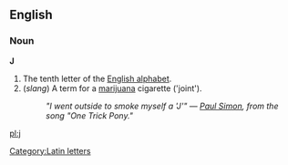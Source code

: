 [[Category:Latin letters]]

==English==

===Noun===
'''J'''

# The tenth letter of the [[Appendix:English alphabet|English alphabet]].
# (''slang'') A term for a [[marijuana]] cigarette ('joint').
#:''"I went outside to smoke myself a <i>'J'</i>" &mdash; [[w:Paul Simon (musician)|Paul Simon]], from the song "One Trick Pony."''

[[pl:j]]